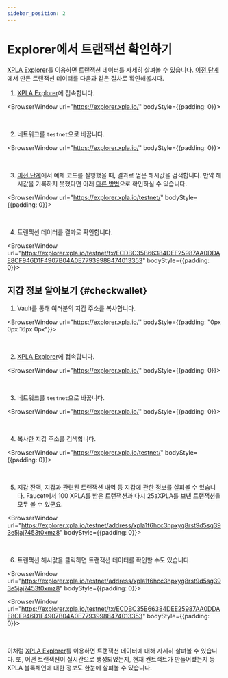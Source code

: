 ```yaml
---
sidebar_position: 2
---
```


# Explorer에서 트랜잭션 확인하기


[XPLA Explorer](https://explorer.xpla.io/)를 이용하면 트랜잭션 데이터를 자세히 살펴볼 수 있습니다. [이전 단계](/docs/settings/create-testnet-transaction/send-tx)에서 만든 트랜잭션 데이터를 다음과 같은 절차로 확인해봅시다.

1. [XPLA Explorer](https://explorer.xpla.io/)에 접속합니다.

<BrowserWindow url="https://explorer.xpla.io/" bodyStyle={{padding: 0}}>
<div className="flex justify-center" style={{backgroundColor : 'hsl(240, 20%, 97%)', position : 'relative'}}>
    <VaultImgCard style={{zIndex : 1, maxWidth : "100%"}} imgSrc="/xpla-academy-dev/img/2-settings/2-create-testnet-transaction/check-tx-in-explorer/go-explorer.png" />
</div>
</BrowserWindow>

<br/>

2. 네트워크를 `testnet`으로 바꿉니다.

<BrowserWindow url="https://explorer.xpla.io/" bodyStyle={{padding: 0}}>
<div className="flex justify-center" style={{backgroundColor : 'hsl(240, 20%, 97%)', position : 'relative'}}>
    <VaultImgCard style={{zIndex : 1, maxWidth : "100%"}} imgSrc="/xpla-academy-dev/img/2-settings/2-create-testnet-transaction/check-tx-in-explorer/select-testnet.png" />
</div>
</BrowserWindow>

<br/>

3. [이전 단계](/docs/settings/create-testnet-transaction/send-tx)에서 예제 코드를 실행했을 때, 결과로 얻은 해시값을 검색합니다. 만약 해시값을 기록하지 못했다면 아래 [다른 방법](/docs/settings/create-testnet-transaction/check-tx-in-explorer#checkwallet)으로 확인하실 수 있습니다.

<BrowserWindow url="https://explorer.xpla.io/testnet/" bodyStyle={{padding: 0}}>
<div className="flex justify-center" style={{backgroundColor : 'hsl(240, 20%, 97%)', position : 'relative'}}>
    <VaultImgCard style={{zIndex : 1, maxWidth : "100%"}} imgSrc="/xpla-academy-dev/img/2-settings/2-create-testnet-transaction/check-tx-in-explorer/search-tx.png" />
</div>
</BrowserWindow>

<br/>

4. 트랜잭션 데이터를 결과로 확인합니다.

<BrowserWindow url="https://explorer.xpla.io/testnet/tx/ECDBC35B66384DEE25987AA0DDAE8CF946D1F4907B04A0E77939988474013353" bodyStyle={{padding: 0}}>
<div className="flex justify-center" style={{backgroundColor : 'hsl(240, 20%, 97%)', position : 'relative'}}>
    <VaultImgCard style={{zIndex : 1, maxWidth : "100%"}} imgSrc="/xpla-academy-dev/img/2-settings/2-create-testnet-transaction/check-tx-in-explorer/see-tx.png" />
</div>
</BrowserWindow>

## 지갑 정보 알아보기 {#checkwallet}

1. Vault를 통해 여러분의 지갑 주소를 복사합니다.

<BrowserWindow url="https://explorer.xpla.io/" bodyStyle={{padding: "0px 0px 16px 0px"}}>
<div className="flex justify-end">
    <VaultImgCard imgSrc="/xpla-academy-dev/img/2-settings/2-create-testnet-transaction/check-tx-in-explorer/copy-address.png" />
</div>
</BrowserWindow>

<br/>

2. [XPLA Explorer](https://explorer.xpla.io/)에 접속합니다.

<BrowserWindow url="https://explorer.xpla.io/" bodyStyle={{padding: 0}}>
<div className="flex justify-center" style={{backgroundColor : 'hsl(240, 20%, 97%)', position : 'relative'}}>
    <VaultImgCard style={{zIndex : 1, maxWidth : "100%"}} imgSrc="/xpla-academy-dev/img/2-settings/2-create-testnet-transaction/check-tx-in-explorer/go-explorer.png" />
</div>
</BrowserWindow>

<br/>

3. 네트워크를 `testnet`으로 바꿉니다.

<BrowserWindow url="https://explorer.xpla.io/" bodyStyle={{padding: 0}}>
<div className="flex justify-center" style={{backgroundColor : 'hsl(240, 20%, 97%)', position : 'relative'}}>
    <VaultImgCard style={{zIndex : 1, maxWidth : "100%"}} imgSrc="/xpla-academy-dev/img/2-settings/2-create-testnet-transaction/check-tx-in-explorer/select-testnet.png" />
</div>
</BrowserWindow>

<br/>

4. 복사한 지갑 주소를 검색합니다.

<BrowserWindow url="https://explorer.xpla.io/testnet/" bodyStyle={{padding: 0}}>
<div className="flex justify-center" style={{backgroundColor : 'hsl(240, 20%, 97%)', position : 'relative'}}>
    <VaultImgCard style={{zIndex : 1, maxWidth : "100%"}} imgSrc="/xpla-academy-dev/img/2-settings/2-create-testnet-transaction/check-tx-in-explorer/search-account.png" />
</div>
</BrowserWindow>

<br/>

5. 지갑 잔액, 지갑과 관련된 트랜잭션 내역 등 지갑에 관한 정보를 살펴볼 수 있습니다. Faucet에서 100 XPLA를 받은 트랜잭션과 다시 25aXPLA를 보낸 트랜잭션을 모두 볼 수 있군요.

<BrowserWindow url="https://explorer.xpla.io/testnet/address/xpla1f6hcc3hpxyg8rst9d5sg393e5jaj7453t0xmz8" bodyStyle={{padding: 0}}>
<div className="flex justify-center" style={{backgroundColor : 'hsl(240, 20%, 97%)', position : 'relative'}}>
    <VaultImgCard style={{zIndex : 1, maxWidth : "100%"}} imgSrc="/xpla-academy-dev/img/2-settings/2-create-testnet-transaction/check-tx-in-explorer/see-account.png" />
</div>
</BrowserWindow>

<br/>

6. 트랜잭션 해시값을 클릭하면 트랜잭션 데이터를 확인할 수도 있습니다.

<BrowserWindow url="https://explorer.xpla.io/testnet/address/xpla1f6hcc3hpxyg8rst9d5sg393e5jaj7453t0xmz8" bodyStyle={{padding: 0}}>
<div className="flex justify-center" style={{backgroundColor : 'hsl(240, 20%, 97%)', position : 'relative'}}>
    <VaultImgCard style={{zIndex : 1, maxWidth : "100%"}} imgSrc="/xpla-academy-dev/img/2-settings/2-create-testnet-transaction/check-tx-in-explorer/click-tx.png" />
</div>
</BrowserWindow>

<BrowserWindow url="https://explorer.xpla.io/testnet/tx/ECDBC35B66384DEE25987AA0DDAE8CF946D1F4907B04A0E77939988474013353" bodyStyle={{padding: 0}}>
<div className="flex justify-center" style={{backgroundColor : 'hsl(240, 20%, 97%)', position : 'relative'}}>
    <VaultImgCard style={{zIndex : 1, maxWidth : "100%"}} imgSrc="/xpla-academy-dev/img/2-settings/2-create-testnet-transaction/check-tx-in-explorer/see-tx.png" />
</div>
</BrowserWindow>

<br/>

이처럼 [XPLA Explorer](https://explorer.xpla.io/)를 이용하면 트랜잭션 데이터에 대해 자세히 살펴볼 수 있습니다. 또, 어떤 트랜잭션이 실시간으로 생성되었는지, 현재 컨트랙트가 만들어졌는지 등 XPLA 블록체인에 대한 정보도 한눈에 살펴볼 수 있습니다. 
